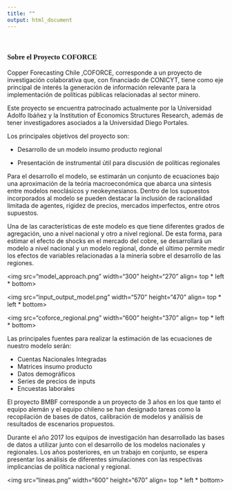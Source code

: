 ```yaml
---
title: ""
output: html_document
---
```


</br>

### <font face="Arial Black"> Sobre el Proyecto COFORCE </font>


Copper Forecasting Chile ,COFORCE, corresponde a un proyecto de investigación colaborativa que, con financiado de CONICYT,  tiene como eje principal de interés la generación de información relevante para la implementación de políticas públicas relacionadas al sector minero.

Este proyecto se encuentra patrocinado actualmente por la Universidad Adolfo Ibáñez y la Institution of Economics Structures Research, además de tener investigadores asociados a la Universidad Diego Portales.


Los principales objetivos del proyecto son:

- Desarrollo de un modelo insumo producto regional

- Presentación de instrumental útil para discusión de políticas regionales 

Para el desarrollo el modelo, se estimarán un conjunto de ecuaciones bajo una aproximación de la teória macroeconómica que abarca una síntesis entre modelos neoclásicos y neokeynesianos. Dentro de los supuestos incorporados al modelo se pueden destacar la inclusión de racionalidad limitada de agentes, rigidez de precios, mercados imperfectos, entre otros supuestos. 

Una de las características de este modelo es que tiene diferentes grados de agregación, uno a nivel nacional y otro a nivel regional. De esta forma, para estimar el efecto de shocks en el mercado del cobre, se desarrollará un modelo a nivel nacional y un modelo regional, donde el último permite medir los efectos de variables relacionadas a la minería sobre el desarrollo de las regiones. 

<DIV ALIGN=center> 
<img src="model_approach.png" width="300" height="270" align= top * left * bottom>
</DIV>


<DIV ALIGN=center> 
<img src="input_output_model.png" width="570" height="470" align= top * left * bottom>
</DIV>


<DIV ALIGN=center> 
<img src="coforce_regional.png" width="600" height="370" align= top * left * bottom>
</DIV>



Las principales fuentes para realizar la estimación de las ecuaciones de nuestro modelo serán:

- Cuentas Nacionales Integradas
- Matrices insumo producto
- Datos demográficos
- Series de precios de inputs
- Encuestas laborales


El proyecto BMBF corresponde a un proyecto de 3 años en los que tanto el equipo alemán y el equipo chileno se han designado tareas como la recopilación de bases de datos, calibración de modelos y análisis de resultados de escenarios propuestos.


Durante el año 2017 los equipos de investigación han desarrollado las bases de datos a utilizar junto con el desarrollo de los modelos nacionales y regionales. Los años posteriores, en un trabajo en conjunto, se espera presentar los análisis de diferentes simulaciones con las respectivas implicancias de política nacional y regional.

<DIV ALIGN=center> 
<img src="lineas.png" width="600" height="670" align= top * left * bottom>
</DIV>



